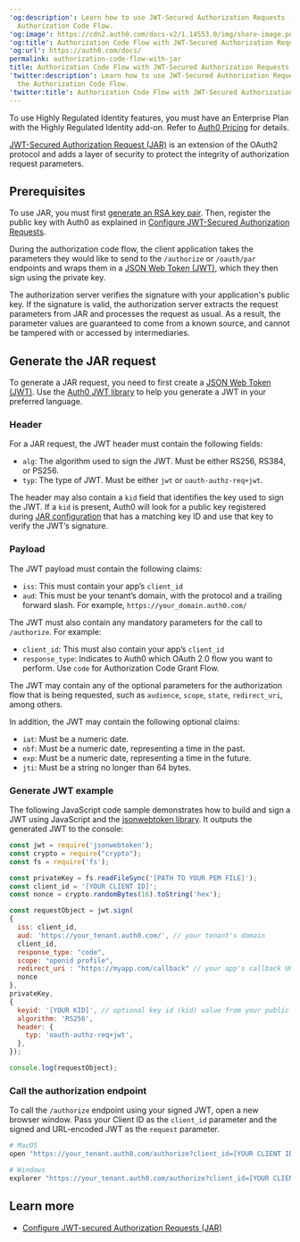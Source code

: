 ---
'og:description': Learn how to use JWT-Secured Authorization Requests (JAR) with the
  Authorization Code Flow.
'og:image': https://cdn2.auth0.com/docs-v2/1.14553.0/img/share-image.png
'og:title': Authorization Code Flow with JWT-Secured Authorization Requests (JAR)
'og:url': https://auth0.com/docs/
permalink: authorization-code-flow-with-jar
title: Authorization Code Flow with JWT-Secured Authorization Requests (JAR)
'twitter:description': Learn how to use JWT-Secured Authorization Requests (JAR) with
  the Authorization Code Flow.
'twitter:title': Authorization Code Flow with JWT-Secured Authorization Requests (JAR)
---
<Callout icon="file-lines" color="#0EA5E9" iconType="regular">

To use Highly Regulated Identity features, you must have an Enterprise Plan with the Highly Regulated Identity add-on. Refer to [Auth0 Pricing](https://auth0.com/pricing/) for details.

</Callout>

[JWT-Secured Authorization Request (JAR)](https://datatracker.ietf.org/doc/html/rfc9101) is an extension of the OAuth2 protocol and adds a layer of security to protect the integrity of authorization request parameters.

## Prerequisites

To use JAR, you must first [generate an RSA key pair](/docs/secure/application-credentials/generate-rsa-key-pair). Then, register the public key with Auth0 as explained in [Configure JWT-Secured Authorization Requests](/docs/get-started/applications/configure-jar).

During the authorization code flow, the client application takes the parameters they would like to send to the `/authorize` or `/oauth/par` endpoints and wraps them in a [JSON Web Token (JWT)](/docs/secure/tokens/json-web-tokens), which they then sign using the private key.

The <Tooltip tip="Authorization Server: Centralized server that contributes to defining the boundaries of a user’s access. For example, your authorization server can control the data, tasks, and features available to a user." cta="View Glossary" href="/docs/glossary?term=authorization+server">authorization server</Tooltip> verifies the signature with your application's public key. If the signature is valid, the authorization server extracts the request parameters from JAR and processes the request as usual. As a result, the parameter values are guaranteed to come from a known source, and cannot be tampered with or accessed by intermediaries.

## Generate the JAR request

To generate a JAR request, you need to first create a [JSON Web Token (JWT)](/docs/secure/tokens/json-web-tokens). Use the [Auth0 JWT library](https://jwt.io/libraries) to help you generate a <Tooltip tip="JSON Web Token (JWT): Standard ID Token format (and often Access Token format) used to represent claims securely between two parties." cta="View Glossary" href="/docs/glossary?term=JWT">JWT</Tooltip> in your preferred language.

### Header

For a JAR request, the JWT header must contain the following fields:

* `alg`: The algorithm used to sign the JWT. Must be either RS256, RS384, or PS256.
* `typ`: The type of JWT. Must be either `jwt` or `oauth-authz-req+jwt`.

The header may also contain a `kid` field that identifies the key used to sign the JWT. If a `kid` is present, Auth0 will look for a public key registered during [JAR configuration](/docs/get-started/applications/configure-jar) that has a matching key ID and use that key to verify the JWT’s signature.

### Payload

The JWT payload must contain the following claims:

* `iss`: This must contain your app’s `client_id`
* `aud`: This must be your tenant’s domain, with the protocol and a trailing forward slash. For example, `https://your_domain.auth0.com/`

The JWT must also contain any mandatory parameters for the call to `/authorize`. For example:

* `client_id`: This must also contain your app’s `client_id`
* `response_type`: Indicates to Auth0 which <Tooltip tip="OAuth 2.0: Authorization framework that defines authorization protocols and workflows." cta="View Glossary" href="/docs/glossary?term=OAuth+2.0">OAuth 2.0</Tooltip> flow you want to perform. Use `code` for Authorization Code Grant Flow.

The JWT may contain any of the optional parameters for the <Tooltip tip="Authorization Flow: Authorization grant (or workflow) specified in the OAuth 2.0 framework." cta="View Glossary" href="/docs/glossary?term=authorization+flow">authorization flow</Tooltip> that is being requested, such as `audience`, `scope`, `state`, `redirect_uri`, among others.

In addition, the JWT may contain the following optional claims:

* `iat`: Must be a numeric date.
* `nbf`: Must be a numeric date, representing a time in the past.
* `exp`: Must be a numeric date, representing a time in the future.
* `jti`: Must be a string no longer than 64 bytes.

### Generate JWT example

The following JavaScript code sample demonstrates how to build and sign a JWT using JavaScript and the [jsonwebtoken library](https://www.npmjs.com/package/jsonwebtoken?activeTab=readme). It outputs the generated JWT to the console:

```javascript lines expandable
const jwt = require('jsonwebtoken');
const crypto = require("crypto");
const fs = require('fs');

const privateKey = fs.readFileSync('[PATH TO YOUR PEM FILE]');
const client_id = '[YOUR CLIENT ID]';
const nonce = crypto.randomBytes(16).toString('hex');

const requestObject = jwt.sign(
{
  iss: client_id,    
  aud: 'https://your_tenant.auth0.com/', // your tenant's domain
  client_id,
  response_type: "code",
  scope: "openid profile",
  redirect_uri : "https://myapp.com/callback" // your app's callback URL
  nonce
},
privateKey,
{
  keyid: '[YOUR KID]', // optional key id (kid) value from your public key
  algorithm: 'RS256',
  header: {
    typ: 'oauth-authz-req+jwt',
  },
});

console.log(requestObject);
```






### Call the authorization endpoint

To call the `/authorize` endpoint using your signed JWT, open a new browser window. Pass your <Tooltip tip="Client ID: Identification value given to your registered resource from Auth0." cta="View Glossary" href="/docs/glossary?term=Client+ID">Client ID</Tooltip> as the `client_id` parameter and the signed and URL-encoded JWT as the `request` parameter.

```bash lines
# MacOS
open "https://your_tenant.auth0.com/authorize?client_id=[YOUR CLIENT ID]&request=[URL ENCODED JWT]"

# Windows
explorer "https://your_tenant.auth0.com/authorize?client_id=[YOUR CLIENT ID]&request=[URL ENCODED JWT]"
```






## Learn more

* [Configure JWT-secured Authorization Requests (JAR)](/docs/get-started/applications/configure-jar)
